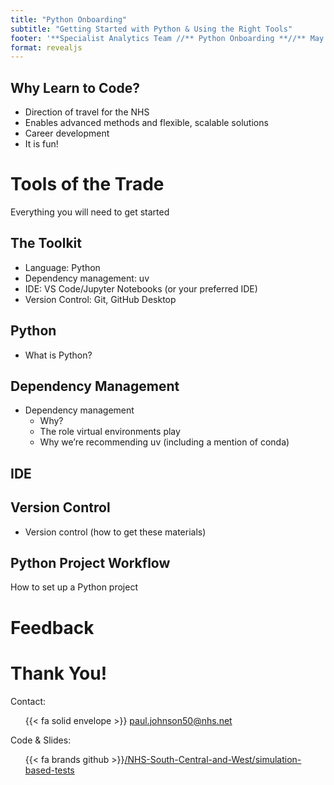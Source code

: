 ```yaml
---
title: "Python Onboarding"
subtitle: "Getting Started with Python & Using the Right Tools"
footer: '**Specialist Analytics Team //** Python Onboarding **//** May 01, 2025'
format: revealjs
---
```


## Why Learn to Code? {.center}

- Direction of travel for the NHS
- Enables advanced methods and flexible, scalable solutions
- Career development
- It is fun!

# Tools of the Trade {data-background-color="#425563" data-verticator="#E8EDEE"}

Everything you will need to get started

## The Toolkit {.center}

- Language: Python
- Dependency management: uv
- IDE: VS Code/Jupyter Notebooks (or your preferred IDE)
- Version Control: Git, GitHub Desktop

## Python {.center}

- What is Python?

## Dependency Management  {.center}

- Dependency management
  - Why?
  - The role virtual environments play
  - Why we're recommending uv (including a mention of conda)

## IDE {.center}



## Version Control  {.center}

- Version control (how to get these materials)

## Python Project Workflow {data-background-color="#425563" data-verticator="#E8EDEE"}

How to set up a Python project

# Feedback {.center}

# Thank You! {.center}

Contact:
<br>

<ul >
{{< fa solid envelope >}} [paul.johnson50@nhs.net](mailto: paul.johnson50@nhs.net)
</ul>


Code & Slides:
<br>

<ul >
{{< fa brands github >}}[/NHS-South-Central-and-West/simulation-based-tests](https://github.com/nhs-south-central-and-west/simulation-based-tests)
</ul>
